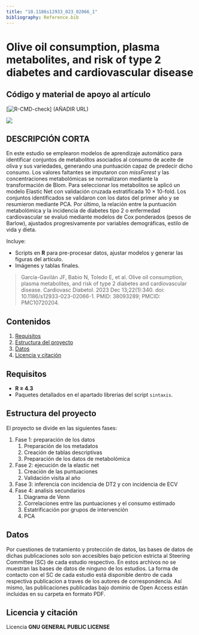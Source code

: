 ---
title: "10.1186s12933_023_02066_1"
bibliography: Reference.bib
---

# Olive oil consumption, plasma metabolites, and risk of type 2 diabetes and cardiovascular disease

## Código y material de apoyo al artículo

[![R-CMD-check](https://github.com/gavilanbiost/10.1186s12933_023_02066_1/actions/workflows/R-CMD-check.yaml/badge.svg)] (AÑADIR URL)

[![](https://img.shields.io/badge/DOI-10.1186%2Fs12933--023--02066--1-blue)](https://doi.org/10.1186/s12933-023-02066-1)

## DESCRIPCIÓN CORTA

En este estudio se emplearon modelos de aprendizaje automático para identificar conjuntos de metabolitos asociados al consumo de aceite de oliva y sus variedades, generando una puntuación capaz de predecir dicho consumo. Los valores faltantes se imputaron con *missForest* y las concentraciones metabolómicas se normalizaron mediante la transformación de Blom. Para seleccionar los metabolitos se aplicó un modelo Elastic Net con validación cruzada estratificada 10 × 10-fold. Los conjuntos identificados se validaron con los datos del primer año y se resumieron mediante PCA. Por último, la relación entre la puntuación metabolómica y la incidencia de diabetes tipo 2 o enfermedad cardiovascular se evaluó mediante modelos de Cox ponderados (pesos de Barlow), ajustados progresivamente por variables demográficas, estilo de vida y dieta.

Incluye:

-   Scripts en **R** para pre-procesar datos, ajustar modelos y generar las figuras del artículo.\
-   Imágenes y tablas finales.

> García-Gavilán JF, Babio N, Toledo E, et al. Olive oil consumption, plasma metabolites, and risk of type 2 diabetes and cardiovascular disease. Cardiovasc Diabetol. 2023 Dec 13;22(1):340. doi: 10.1186/s12933-023-02066-1. PMID: 38093289; PMCID: PMC10720204.

## Contenidos

1.  [Requisitos](#requisitos)
2.  [Estructura del proyecto](#estructura-del-proyecto)
3.  [Datos](#datos)
4.  [Licencia y citación](#licencia)

## Requisitos {#requisitos}

-   **R ≥ 4.3**\
-   Paquetes detallados en el apartado librerias del script `sintaxis`.\

## Estructura del proyecto {#estructura-del-proyecto}

El proyecto se divide en las siguientes fases:

1.  Fase 1: preparación de los datos
    1.  Preparación de los metadatos
    2.  Creación de tablas descriptivas
    3.  Preparación de los datos de metabolómica
2.  Fase 2: ejecución de la elastic net
    1.  Creación de las puntuaciones
    2.  Validación visita al año
3.  Fase 3: inferencia con incidencia de DT2 y con incidencia de ECV
4.  Fase 4: analisis secundarios
    1.  Diagrama de Venn
    2.  Correlaciones entre las puntuaciones y el consumo estimado
    3.  Estatrificación por grupos de intervención
    4.  PCA

## Datos {#Datos}

Por cuestiones de tratamiento y protección de datos, las bases de datos de dichas publicaciones solo son accesibles bajo peticion estricta al Steering Committee (SC) de cada estudio respectivo. En estos archivos no se muestran las bases de datos de ninguno de los estudios. La forma de contacto con el SC de cada estudio está disponible dentro de cada respectiva publicacion a traves de los autores de correspondencia. Así mismo, las publicaciones publicadas bajo dominio de Open Access están incluidas en su carpeta en formato PDF.

## Licencia y citación {#licencia}

Licencia **GNU GENERAL PUBLIC LICENSE**

